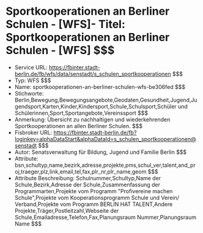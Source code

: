 # Sportkooperationen an Berliner Schulen - [WFS]- Titel: Sportkooperationen an Berliner Schulen - [WFS] $$$
- Service URL: https://fbinter.stadt-berlin.de/fb/wfs/data/senstadt/s_schulen_sportkooperationen $$$
- Typ: WFS $$$
- Name: sportkooperationen-an-berliner-schulen-wfs-be306fed $$$
- Stichworte: Berlin,Bewegung,Bewegungsangebote,Geodaten,Gesundheit,Jugend,Jugendsport,Karten,Kinder,Kindersport,Schule,Schulsport,Schüler und Schülerinnen,Sport,Sportangebote,Vereinssport $$$
- Anmerkung: Übersicht zu nachhaltigen und wiederkehrenden Sportkooperationen an allen Berliner Schulen. $$$
- Fisbroker URL: https://fbinter.stadt-berlin.de/fb?loginkey=alphaDataStart&alphaDataId=s_schulen_sportkooperationen@senstadt $$$
- Autor: Senatsverwaltung für Bildung, Jugend und Familie Berlin $$$
- Attribute: bsn,schultyp,name,bezirk,adresse,projekte,pms,schul_ver,talent,and_proj,traeger,plz,link,email,tel,fax,plr_nr,plr_name,geom $$$
- Attribute Beschreibung: Schulnummer,Schultyp,Name der Schule,Bezirk,Adresse der Schule,Zusammenfassung der Programmarten,Projekte vom Programm "Profivereine machen Schule",Projekte vom Kooperationsprogramm Schule und Verein/ Verband,Projekte vom Programm BERLIN HAT TALENT,Andere Projekte,Träger,Postleitzahl,Webseite der Schule,Emailadresse,Telefon,Fax,Planungsraum Nummer,Planungsraum Name $$$
